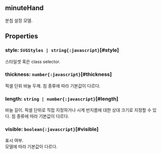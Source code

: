 ## minuteHand
분침 설정 모델.
## Properties

### style: `SVGStyles | string{:javascript}`[#style]
스타일셋 혹은 class selector.  

### thickness: `number{:javascript}`[#thickness]
픽셀 단위 바늘 두께.
침 종류에 따라 기본값이 다르다.  

### length: `string | number{:javascript}`[#length]
바늘 길이.
픽셀 단위로 직접 지정하거나 시계 반지름에 대한 상대 크기로 지정할 수 있다.
침 종류에 따라 기본값이 다르다.  

### visible: `boolean{:javascript}`[#visible]
표시 여부.\
모델에 따라 기본값이 다르다.
<FiddleLink label="Legend Visible" href="https:/jsfiddle.net/gh/get/library/pure/realgrid/realchart-demo/tree/master/common/legend-visible"/>  
